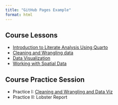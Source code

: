 ```yaml
---
title: "GitHub Pages Example"
format: html
---
```


## Course Lessons

- [Introduction to Literate Analysis Using Quarto](scripts/literate-analysis.html) 
- [Cleaning and Wrangling data](scripts/Data-wrangling.html)
- [Data Visualization](scripts/data-viz)
- [Working with Spatial Data](scripts/spatial-data-files)

## Course Practice Session

- Practice I: [Cleaning and Wrangling and Data Viz](scripts/r-practice-tidy-data-joins.html)
- Practice II: Lobster Report